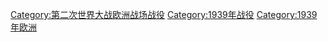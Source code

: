 [[Category:第二次世界大战欧洲战场战役|Category:第二次世界大战欧洲战场战役]]
[[Category:1939年战役|Category:1939年战役]]
[[Category:1939年欧洲|Category:1939年欧洲]]